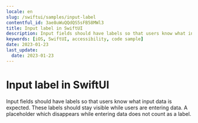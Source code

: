 ```yaml
---
locale: en
slug: /swiftui/samples/input-label
contentful_id: 3ae8uWuQQdQS5sFB58MWl3
title: Input label in SwiftUI
description: Input fields should have labels so that users know what input data is expected.
keywords: [iOS, SwiftUI, accessibility, code sample]
date: 2023-01-23
last_update:
  date: 2023-01-23
---
```


# Input label in SwiftUI

Input fields should have labels so that users know what input data is expected. These labels should stay visible while users are entering data. A placeholder which disappears while entering data does not count as a label.

<CodeSample id="input-label" platform="swiftui" locale="en"/>
